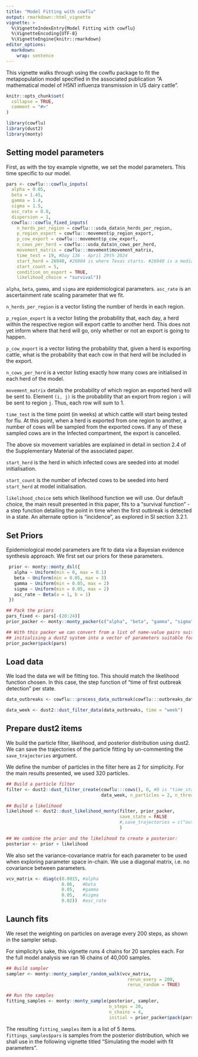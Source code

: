```yaml
---
title: "Model Fitting with cowflu"
output: rmarkdown::html_vignette
vignette: >
  %\VignetteIndexEntry{Model Fitting with cowflu}
  %\VignetteEncoding{UTF-8}
  %\VignetteEngine{knitr::rmarkdown}
editor_options: 
  markdown: 
    wrap: sentence
---
```


This vignette walks through using the cowflu package to fit the metapopulation model specified in the associated publication "A mathematical model of H5N1 influenza transmission in US dairy cattle".

```r
knitr::opts_chunk$set(
  collapse = TRUE,
  comment = "#>"
)
```

```r
library(cowflu)
library(dust2)
library(monty)
```



## Setting model parameters

First, as with the toy example vignette, we set the model parameters. This time specific to our model.

```r
pars <- cowflu:::cowflu_inputs(
  alpha = 0.05,
  beta = 1.45,
  gamma = 1.4,
  sigma = 1.5,
  asc_rate = 0.8,
  dispersion = 1,
  cowflu:::cowflu_fixed_inputs(
    n_herds_per_region = cowflu:::usda_data$n_herds_per_region,
    p_region_export = cowflu:::movement$p_region_export,
    p_cow_export = cowflu:::movement$p_cow_export,
    n_cows_per_herd = cowflu:::usda_data$n_cows_per_herd,
    movement_matrix = cowflu:::movement$movement_matrix,
    time_test = 19, #Day 136 - April 29th 2024
    start_herd = 26940, #26804 is where Texas starts. #26940 is a median-sized Texas herd.
    start_count = 5,
    condition_on_export = TRUE,
    likelihood_choice = "survival"))
```

`alpha`, `beta`, `gamma`, and `sigma` are epidemiological parameters.
`asc_rate` is an ascertainment rate scaling parameter that we fit.

`n_herds_per_region` is a vector listing the number of herds in each region. 

`p_region_export` is a vector listing the probability that, each day, a herd within the respective region will export cattle to another herd. This does not yet inform where that herd will go, only whether or not an export is going to happen.

`p_cow_export` is a vector listing the probability that, given a herd is exporting cattle, what is the probability that each cow in that herd will be included in the export.

`n_cows_per_herd` is a vector listing exactly how many cows are initialised in each herd of the model.

`movement_matrix` details the probability of which region an exported herd will be sent to. Element `(i, j)` is the probability that an export from region `i` will be sent to region `j`. Thus, each row will sum to 1.

`time_test` is the time point (in weeks) at which cattle will start being tested for flu. At this point, when a herd is exported from one region to another, a number of cows will be sampled from the exported cows. If any of these sampled cows are in the Infected compartment, the export is cancelled.

The above six movement variables are explained in detail in section 2.4 of the Supplementary Material of the associated paper.

`start_herd` is the herd in which infected cows are seeded into at model initialisation.

`start_count` is the number of infected cows to be seeded into herd `start_herd` at model initialisation.

`likelihood_choice` sets which likelihood function we will use. Our default choice, the main result presented in this paper, fits to a "survival function" - a step function detailing the point in time when the first outbreak is detected in a state. An alternate option is "incidence", as explored in SI section 3.2.1.

## Set Priors
Epidemiological model parameters are fit to data via a Bayesian evidence synthesis approach. We first set our priors for these parameters.

```r
 prior <- monty::monty_dsl({
   alpha ~ Uniform(min = 0, max = 0.1)
   beta ~ Uniform(min = 0.05, max = 3)
   gamma ~ Uniform(min = 0.05, max = 2) 
   sigma ~ Uniform(min = 0.05, max = 2) 
   asc_rate ~ Beta(a = 1, b = 1)
 })

## Pack the priors
pars_fixed <- pars[-(20:24)]
prior_packer <- monty::monty_packer(c("alpha", "beta", "gamma", "sigma", "asc_rate"), fixed = pars_fixed)

## With this packer we can convert from a list of name-value pairs suitable for
## initialising a dust2 system into a vector of parameters suitable for use with monty:
prior_packer$pack(pars)
```

## Load data

We load the data we will be fitting too. This should match the likelihood function chosen. In this case, the step function of "time of first outbreak detection" per state.

```r
data_outbreaks <- cowflu:::process_data_outbreak(cowflu:::outbreaks_data$weekly_outbreaks_data)

data_week <- dust2::dust_filter_data(data_outbreaks, time = "week")
```

## Prepare dust2 items

We build the particle filter, likelihood, and posterior distribution using dust2. We can save the trajectories of the particle fitting by un-commenting the `save_trajectories` argument.

We define the number of particles in the filter here as 2 for simplicity. For the main results presented, we used 320 particles.

```r
## Build a particle filter
filter <- dust2::dust_filter_create(cowflu:::cows(), 0, #0 is "time_start"
                                    data_week, n_particles = 2, n_threads = 32, dt = 1)

## Build a likelihood
likelihood <- dust2::dust_likelihood_monty(filter, prior_packer,
                                           save_state = FALSE
                                           #,save_trajectories = c("outbreak_region", "infected_herds_region", "probability_test_pass_region")
                                           )

## We combine the prior and the likelihood to create a posterior:
posterior <- prior + likelihood
```

We also set the variance-covariance matrix for each parameter to be used when exploring parameter space in-chain. We use a diagonal matrix, i.e. no covariance between parameters.

```r
vcv_matrix <- diag(c(0.0015, #alpha
                     0.06,   #beta
                     0.05,   #gamma
                     0.05,   #sigma
                     0.02))  #asc_rate
```

## Launch fits
We reset the weighting on particles on average every 200 steps, as shown in the sampler setup.

For simplicity's sake, this vignette runs 4 chains for 20 samples each. For the full model analysis we ran 16 chains of 40,000 samples. 

```r
## Build sampler
sampler <- monty::monty_sampler_random_walk(vcv_matrix, 
                                              rerun_every = 200,
                                              rerun_random = TRUE) 

## Run the samples
fitting_samples <- monty::monty_sample(posterior, sampler, 
                                       n_steps = 20, 
                                       n_chains = 4,
                                       initial = prior_packer$pack(pars) )

```
 The resulting `fitting_samples` item is a list of 5 items. `fittings_samples$pars` is samples from the posterior distribution, which we shall use in the following vignette titled "Simulating the model with fit parameters".
